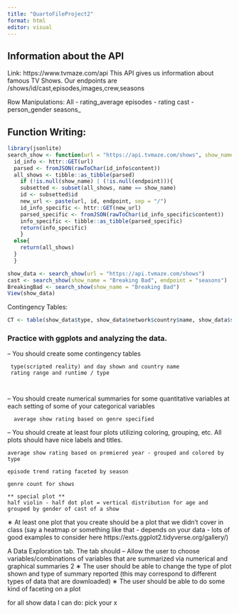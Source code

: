 ```yaml
---
title: "QuartoFileProject2"
format: html
editor: visual
---
```


## Information about the API

Link: https://www.tvmaze.com/api This API gives us information about famous TV Shows. Our endpoints are /shows/id/cast,episodes,images,crew,seasons

Row Manipulations:
All - rating_average
episodes - rating
cast - person_gender
seasons_

## Function Writing:

```r
library(jsonlite)
search_show <- function(url = "https://api.tvmaze.com/shows", show_name = NULL, endpoint = NULL){
  id_info <- httr::GET(url)
  parsed <- fromJSON(rawToChar(id_info$content))
  all_shows <- tibble::as_tibble(parsed)
    if (!is.null(show_name) | (!is.null(endpoint))){
    subsetted <- subset(all_shows, name == show_name)
    id <- subsetted$id
    new_url <- paste(url, id, endpoint, sep = "/")
    id_info_specific <- httr::GET(new_url)
    parsed_specific <- fromJSON(rawToChar(id_info_specific$content))
    info_specific <- tibble::as_tibble(parsed_specific)
    return(info_specific)
    }
  else{
    return(all_shows)
  }
  }

show_data <- search_show(url = "https://api.tvmaze.com/shows")
cast <- search_show(show_name = "Breaking Bad", endpoint = "seasons")
BreakingBad <- search_show(show_name = "Breaking Bad")
View(show_data)
```

Contingency Tables:

```r
CT <- table(show_data$type, show_data$network$country$name, show_data$schedule$days)
```

### Practice with ggplots and analyzing the data.

– You should create some contingency tables

     type(scripted reality) and day shown and country name
     rating range and runtime / type
    
     
– You should create numerical summaries for some quantitative variables at each setting of some of your categorical variables

      average show rating based on genre specified


– You should create at least four plots utilizing coloring, grouping, etc. All plots should have nice labels and titles.

    average show rating based on premiered year - grouped and colored by type
    
    episode trend rating faceted by season
    
    genre count for shows
    
    ** special plot **
    half violin - half dot plot = vertical distribution for age and 
    grouped by gender of cast of a show

∗ At least one plot that you create should be a plot that we didn’t cover in class (say a heatmap
or something like that - depends on your data - lots of good examples to consider here
https://exts.ggplot2.tidyverse.org/gallery/)



A Data Exploration tab. The tab should
– Allow the user to choose variables/combinations of variables that are summarized via numerical and graphical summaries
2
∗ The user should be able to change the type of plot shown and type of summary reported (this
may correspond to different types of data that are downloaded)
∗ The user should be able to do some kind of faceting on a plot

for all show data I can do: 
pick your x 





